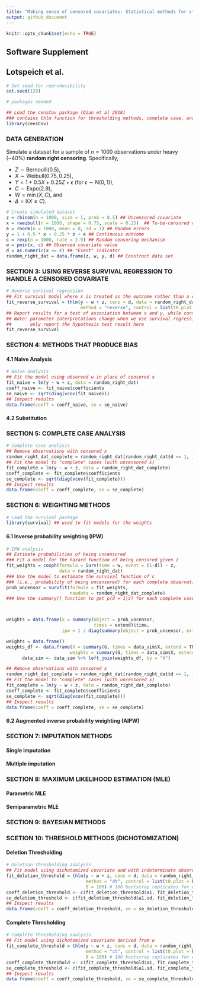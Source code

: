 ```yaml
---
title: "Making sense of censored covariates: Statistical methods for studies of Huntington’s disease"
output: github_document
---
```


```r
knitr::opts_chunk$set(echo = TRUE)
```

## Software Supplement
## Lotspeich et al. 

```r
# Set seed for reproducibility
set.seed(128)
```

```r
# packages needed 

## Load the censCov package (Qian et al 2018)
### contains thlm function for thresholding methods, complete case, and reverse survival regression
library(censCov)
```

### DATA GENERATION

Simulate a dataset for a sample of $n = 1000$ observations under heavy (~40%) **random right censoring**. Specifically, 

  -   $Z \sim \textrm{Bernoulli}(0.5)$,
  -   $X \sim \textrm{Weibull}(0.75, 0.25)$,
  -   $Y = 1 + 0.5X + 0.25Z + \epsilon$ (for $\epsilon \sim \textrm{N}(0, 1)$),
  -   $C \sim \textrm{Expo}(2.9)$,
  -   $W = \min(X, C)$, and 
  -   $\Delta = \textrm{I}(X \leq C)$. 

```r
# Create simulated dataset 
z = rbinom(n = 1000, size = 1, prob = 0.5) ## Uncensored covariate
x = rweibull(n = 1000, shape = 0.75, scale = 0.25)  ## To-be-censored covariate
e = rnorm(n = 1000, mean = 0, sd = 1) ## Random errors
y = 1 + 0.5 * x + 0.25 * z + e ## Continuous outcome
c = rexp(n = 1000, rate = 2.9) ## Random censoring mechanism
w = pmin(x, c) ## Observed covariate value
d = as.numeric(x <= c) ## "Event" indicator
random_right_dat = data.frame(z, w, y, d) ## Construct data set
```

### SECTION 3: USING REVERSE SURVIVAL REGRESSION TO HANDLE A CENSORED COVARIATE

```r
# Reverse survival regression
## Fit survival model where x is treated as the outcome rather than a covariate
fit_reverse_survival = thlm(y ~ w + z, cens = d, data = random_right_dat,
                            method = "reverse", control = list(t0.plot = FALSE))
## Report results for a test of association between x and y, while controlling for z
## Note: parameter interpretations change when we use survival regression, so we
##       only report the hypothesis test result here
fit_reverse_survival
```

### SECTION 4: METHODS THAT PRODUCE BIAS 

#### 4.1 Naive Analysis

```r
# Naive analysis
## Fit the model using observed w in place of censored x
fit_naive = lm(y ~ w + z, data = random_right_dat)
coeff_naive <- fit_naive$coefficients
se_naive <- sqrt(diag(vcov(fit_naive)))
## Inspect results
data.frame(coeff = coeff_naive, se = se_naive)
```

#### 4.2 Substitution 

### SECTION 5: COMPLETE CASE ANALYSIS 

```r
# Complete case analysis
## Remove observations with censored x
random_right_dat_complete = random_right_dat[random_right_dat$d == 1, ]
## Fit the model to "complete" cases (with uncensored x)
fit_complete = lm(y ~ w + z, data = random_right_dat_complete)
coeff_complete <- fit_complete$coefficients
se_complete <- sqrt(diag(vcov(fit_complete)))
## Inspect results
data.frame(coeff = coeff_complete, se = se_complete)
```

### SECTION 6: WEIGHTING METHODS

```r
# Load the survival package 
library(survival) ## used to fit models for the weights 
```

#### 6.1 Inverse probability weighting (IPW)

```r
# IPW analysis
## Estimate probabilities of being uncensored
### Fit a model for the hazard function of being censored given z 
fit_weights = coxph(formula = Surv(time = w, event = (1-d)) ~ z, 
                    data = random_right_dat)
### Use the model to estimate the survival function of c
### (i.e., probability of being uncensored) for each complete observation
prob_uncensor = survfit(formula = fit_weights, 
                        newdata = random_right_dat_complete)
### Use the summary() function to get p(d = 1|z) for each complete case



weights = data.frame(x = summary(object = prob_uncensor, 
                                 times = extend)$time, 
                     ipw = 1 / diag(summary(object = prob_uncensor, extend = TRUE)$surv))

weights = data.frame()
weights_df <- data.frame(X = summary(G, times = data_sim$X, extend = TRUE)$time,
                        weights = summary(G, times = data_sim$X, extend = TRUE)$surv %>% diag())
      data_sim <- data_sim %>% left_join(weights_df, by = "X")

## Remove observations with censored x
random_right_dat_complete = random_right_dat[random_right_dat$d == 1, ]
## Fit the model to "complete" cases (with uncensored x)
fit_complete = lm(y ~ w + z, data = random_right_dat_complete)
coeff_complete <- fit_complete$coefficients
se_complete <- sqrt(diag(vcov(fit_complete)))
## Inspect results
data.frame(coeff = coeff_complete, se = se_complete)
```

#### 6.2 Augmented inverse probability weighting (AIPW) 

### SECTION 7: IMPUTATION METHODS

#### Single imputation 

#### Multiple imputation

### SECTION 8: MAXIMUM LIKELIHOOD ESTIMATION (MLE) 

#### Parametric MLE 

#### Semiparametric MLE 

### SECTION 9: BAYESIAN METHODS

### SCETION 10: THRESHOLD METHODS (DICHOTOMIZATION) 

#### Deletion Thresholding

```r
# Deletion Thresholding analysis
## Fit model using dichotomized covariate and with indeterminate observations deleted
fit_deletion_threshold = thlm(y ~ w + z, cens = d, data = random_right_dat,
                              method = "dt", control = list(t0.plot = FALSE),
                              B = 100) # 100 bootstrap replicates for estimating std dev of coefficient for x
coeff_deletion_threshold <- c(fit_deletion_threshold$a1, fit_deletion_threshold$a2)
se_deletion_threshold <- c(fit_deletion_threshold$a1.sd, fit_deletion_threshold$a2.sd)
## Inspect results
data.frame(coeff = coeff_deletion_threshold, se = se_deletion_threshold, row.names = c("x", "z"))
```

#### Complete Thresholding

```r
# Complete Thresholding analysis
## Fit model using dichotomized covariate derived from w
fit_complete_threshold = thlm(y ~ w + z, cens = d, data = random_right_dat,
                              method = "ct", control = list(t0.plot = FALSE),
                              B = 100) # 100 bootstrap replicates for estimating std dev of coefficient for x
coeff_complete_threshold <- c(fit_complete_threshold$a1, fit_complete_threshold$a2)
se_complete_threshold <- c(fit_complete_threshold$a1.sd, fit_complete_threshold$a2.sd)
## Inspect results
data.frame(coeff = coeff_complete_threshold, se = se_complete_threshold, row.names = c("x", "z"))
```



